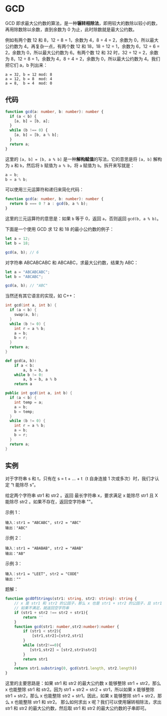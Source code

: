 # GCD

GCD 即求最大公约数的算法，是一种**辗转相除法**，即用较大的数除以较小的数，再用除数除以余数，直到余数为 0 为止，此时除数就是最大公约数。

例如有两个数 12 和 8，12 ÷ 8 = 1，余数为 4，8 ÷ 4 = 2，余数为 0，所以最大公约数为 4。再复杂一点，有两个数 12 和 18，18 ÷ 12 = 1，余数为 6，12 ÷ 6 = 2，余数为 0，所以最大公约数为 6。有两个数 12 和 32 时，32 ÷ 12 = 2，余数为 8，12 ÷ 8 = 1，余数为 4，8 ÷ 4 = 2，余数为 0，所以最大公约数为 4。我们把它们 a，b 列出来：

```text
a = 32, b = 12 mod: 8
a = 12, b = 8  mod: 4
a = 8,  b = 4  mod: 0
```

## 代码

```typescript
function gcd(a: number, b: number): number {
  if (a < b) {
    [a, b] = [b, a];
  }
  while (b !== 0) {
    [a, b] = [b, a % b];
  }
  return a;
}
```

这里的 `[a, b] = [b, a % b]` 是一种**解构赋值**的写法，它的意思是将 `[a, b]` 解构为 `a` 和 `b`，然后将 `b` 赋值为 `a % b`，将 `a` 赋值为 `b`。拆开来写就是：

```typescript
a = b;
b = a % b;
```

可以使用三元运算符和递归来简化代码：

```typescript
function gcd(a: number, b: number): number {
  return b === 0 ? a : gcd(b, a % b);
}
```

这里的三元运算符的意思是：如果 `b` 等于 0，返回 `a`，否则返回 `gcd(b, a % b)`。

下面是一个使用 GCD 求 12 和 18 的最小公约数的例子：

```typescript
let a = 12;
let b = 18;

gcd(a, b); // 6
```

对字符串 ABCABCABC 和 ABCABC，求最大公约数，结果为 ABC：

```typescript
let a = "ABCABCABC";
let b = "ABCABC";

gcd(a, b); // "ABC"
```

当然还有其它语言的实现，如 C++：

```c
int gcd(int a, int b) {
  if (a < b) {
    swap(a, b);
  }
  while (b != 0) {
    int r = a % b;
    a = b;
    b = r;
  }
  return a;
}
```

```python
def gcd(a, b):
    if a < b:
        a, b = b, a
    while b != 0:
        a, b = b, a % b
    return a
```

```java
public int gcd(int a, int b) {
  if (a < b) {
    int temp = a;
    a = b;
    b = temp;
  }
  while (b != 0) {
    int r = a % b;
    a = b;
    b = r;
  }
  return a;
}
```

## 实例

对于字符串 s 和 t，只有在 s = t + ... + t（t 自身连接 1 次或多次）时，我们才认定 “t 能除尽 s”。

给定两个字符串 str1 和 str2 。返回 最长字符串 x，要求满足 x 能除尽 str1 且 X 能除尽 str2 。如果不存在，返回空字符串 ""。

示例 1：

```text
输入：str1 = "ABCABC", str2 = "ABC"
输出："ABC"
```

示例 2：

```text
输入：str1 = "ABABAB", str2 = "ABAB"
输出："AB"
```

示例 3：

```text
输入：str1 = "LEET", str2 = "CODE"
输出：""
```

题解：

```typescript
function gcdOfStrings(str1: string, str2: string): string {
    // x 是 str1 和 str2 的公因子，那么 x 也是 str1 + str2 的公因子，且 str1 + str2 === str2 + str1 充要
    // 如果不满足，就返回空字符串
    if (str1 + str2 !== str2 + str1){
        return ''
    }
    function gcd(str1: number,str2:number):number {
        if (str1 < str2){
            [str1,str2]=[str2,str1]
        }
        while (str2!==0){
           [str1,str2] = [str2,str1%str2]
        }
        return str1
    }
    return str1.substring(0, gcd(str1.length, str2.length))
}
```
这里的主要思路是：如果 str1 和 str2 的最大公约数 x 能够整除 str1 + str2，那么 x 也能整除 str1 和 str2。因为 str1 + str2 = str2 + str1，所以如果 x 能够整除 str1 + str2，那么 x 也能整除 str2 + str1。因此，如果 x 能够整除 str1 + str2，那么 x 也能整除 str1 和 str2。
那么如何求出 x 呢？我们可以使用辗转相除法，求出 str1 和 str2 的最大公约数，然后取 str1 和 str2 的最大公约数的子串即可。
